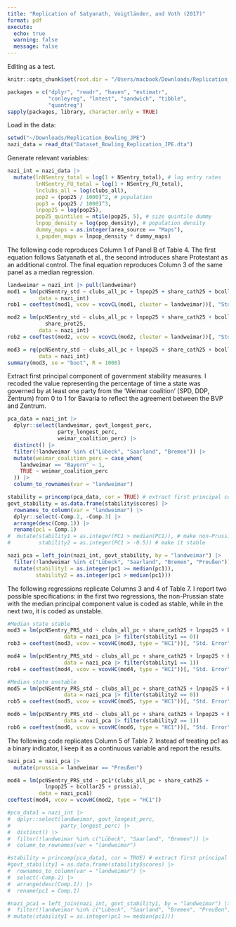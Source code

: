 ```yaml
---
title: "Replication of Satyanath, Voigtländer, and Voth (2017)"
format: pdf
execute:
  echo: true
  warning: false
  message: false
---
```


Editing as a test.

```r
knitr::opts_chunk$set(root.dir = "/Users/macbook/Downloads/Replication_Bowling_JPE")
```

```r
packages = c("dplyr", "readr", "haven", "estimatr", 
             "conleyreg", "lmtest", "sandwich", "tibble",
             "quantreg")
sapply(packages, library, character.only = TRUE)
```

Load in the data:

```r
setwd("~/Downloads/Replication_Bowling_JPE")
nazi_data = read_dta("Dataset_Bowling_Replication_JPE.dta")
```

Generate relevant variables:

```r
nazi_int = nazi_data |>
  mutate(lnNSentry_total = log(1 + NSentry_total), # log entry rates
         lnNSentry_FU_total = log(1 + NSentry_FU_total),
         lnclubs_all = log(clubs_all),
         pop2 = (pop25 / 1000)^2, # population
         pop3 = (pop25 / 1000)^3,
         lnpop25 = log(pop25),
         pop25_quintiles = ntile(pop25, 5), # size quintile dummy
         lnpop_density = log(pop_density), # population density
         dummy_maps = as.integer(area_source == "Maps"),
         i_popden_maps = lnpop_density * dummy_maps)
```

The following code reproduces Column 1 of Panel B of Table 4. The first equation follows Satyanath et al., the second introduces share Protestant as an additional control. The final equation reproduces Column 3 of the same panel as a median regression.

```r
landweimar = nazi_int |> pull(landweimar)
mod1 = lm(pcNSentry_std ~ clubs_all_pc + lnpop25 + share_cath25 + bcollar25,
          data = nazi_int)
rob1 = coeftest(mod1, vcov = vcovCL(mod1, cluster = landweimar))[, "Std. Error"]

mod2 = lm(pcNSentry_std ~ clubs_all_pc + lnpop25 + share_cath25 + bcollar25 +
            share_prot25,
          data = nazi_int)
rob2 = coeftest(mod2, vcov = vcovCL(mod2, cluster = landweimar))[, "Std. Error"]

mod3 = rq(pcNSentry_std ~ clubs_all_pc + lnpop25 + share_cath25 + bcollar25,
          data = nazi_int)
summary(mod3, se = "boot", R = 1000)
```

Extract first principal component of government stability measures. I recoded 
the value representing the percentage of time a state was governed by at least 
one party from the 'Weimar coalition' (SPD, DDP, Zentrum) from 0 to 1 for Bavaria 
to reflect the agreement between the BVP and Zentrum.

```r
pca_data = nazi_int |>
  dplyr::select(landweimar, govt_longest_perc, 
                party_longest_perc, 
                weimar_coalition_perc) |>
  distinct() |>
  filter(!landweimar %in% c("Lübeck", "Saarland", "Bremen")) |>
  mutate(weimar_coalition_perc = case_when(
    landweimar == "Bayern" ~ 1,
    TRUE ~ weimar_coalition_perc
  )) |>
  column_to_rownames(var = "landweimar")

stability = princomp(pca_data, cor = TRUE) # extract first principal component
govt_stability = as.data.frame(stability$scores) |>
  rownames_to_column(var = "landweimar") |>
  dplyr::select(-Comp.2, -Comp.3) |>
  arrange(desc(Comp.1)) |>
  rename(pc1 = Comp.1)
#  mutate(stability1 = as.integer(PC1 > median(PC1)), # make non-Prussia median unstable
#         stability2 = as.integer(PC1 > -0.5)) # make it stable

nazi_pca = left_join(nazi_int, govt_stability, by = "landweimar") |>
  filter(!landweimar %in% c("Lübeck", "Saarland", "Bremen", "Preußen")) |>
  mutate(stability1 = as.integer(pc1 >= median(pc1)),
         stability2 = as.integer(pc1 > median(pc1)))
```

The following regressions replicate Columns 3 and 4 of Table 7. I report two
possible specifications: in the first two regressions, the non-Prussian state
with the median principal component value is coded as stable, while in the next
two, it is coded as unstable.

```r
#Median state stable
mod3 = lm(pcNSentry_PRS_std ~ clubs_all_pc + share_cath25 + lnpop25 + bcollar25,
                  data = nazi_pca |> filter(stability1 == 0))
rob3 = coeftest(mod3, vcov = vcovHC(mod3, type = "HC1"))[, "Std. Error"]

mod4 = lm(pcNSentry_PRS_std ~ clubs_all_pc + share_cath25 + lnpop25 + bcollar25,
                  data = nazi_pca |> filter(stability1 == 1))
rob4 = coeftest(mod4, vcov = vcovHC(mod4, type = "HC1"))[, "Std. Error"]

#Median state unstable
mod5 = lm(pcNSentry_PRS_std ~ clubs_all_pc + share_cath25 + lnpop25 + bcollar25,
                  data = nazi_pca |> filter(stability2 == 0))
rob5 = coeftest(mod5, vcov = vcovHC(mod5, type = "HC1"))[, "Std. Error"]

mod6 = lm(pcNSentry_PRS_std ~ clubs_all_pc + share_cath25 + lnpop25 + bcollar25,
                  data = nazi_pca |> filter(stability2 == 1))
rob6 = coeftest(mod6, vcov = vcovHC(mod6, type = "HC1"))[, "Std. Error"]
```

The following code replicates Column 5 of Table 7. Instead of treating pc1 as a
binary indicator, I keep it as a continuous variable and report the results.

```r
nazi_pca1 = nazi_pca |>
  mutate(prussia = landweimar == "Preußen")

mod4 = lm(pcNSentry_PRS_std ~ pc1*(clubs_all_pc + share_cath25 + 
            lnpop25 + bcollar25 + prussia),
          data = nazi_pca1)
coeftest(mod4, vcov = vcovHC(mod2, type = "HC1"))
```

```r
#pca_data1 = nazi_int |>
#  dplyr::select(landweimar, govt_longest_perc, 
#                party_longest_perc) |>
#  distinct() |>
#  filter(!landweimar %in% c("Lübeck", "Saarland", "Bremen")) |>
#  column_to_rownames(var = "landweimar")

#stability = princomp(pca_data1, cor = TRUE) # extract first principal component
#govt_stability1 = as.data.frame(stability$scores) |>
#  rownames_to_column(var = "landweimar") |>
#  select(-Comp.2) |>
#  arrange(desc(Comp.1)) |>
#  rename(pc1 = Comp.1)

#nazi_pca1 = left_join(nazi_int, govt_stability1, by = "landweimar") |>
#  filter(!landweimar %in% c("Lübeck", "Saarland", "Bremen", "Preußen")) |>
# mutate(stability1 = as.integer(pc1 >= median(pc1)))
```










